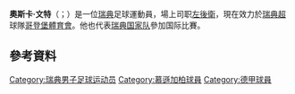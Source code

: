 {{noteTA
|G1=football
|G2=uefa
|1=zh-hans:温特;zh-hant:文特;
}}
{{Infobox football biography
| name = 奥斯卡·温特<br>''Oscar Wendt''
| image = WendtBMG.jpg
| caption = 2011年，为[[普鲁士门兴格拉德巴赫|门兴格拉德巴赫]]出场的温特
| fullname = Oscar Wendt
| birth_date = {{birth date and age|df=yes|1985|10|24}}
| birth_place = {{SWE}}[[舍夫德|舍夫德]]
| height = 1.81m
| currentclub = [[哥德堡体育俱乐部|哥德堡]]
| clubnumber = 17
| position = [[后卫_(足球)|左后卫]]
| youthyears1 = 
| youthclubs1 = {{le|舍夫德体育俱乐部|IFK Skövde Fotboll|舍夫德IFK}}
| years1 = 2003–2006
| clubs1 = [[哥德堡体育俱乐部|哥德堡]]
| caps1 = 36
| goals1 = 1
| years2 = 2006–2011
| clubs2 = [[哥本哈根足球俱乐部|哥本哈根]]
| caps2 = 138
| goals2 = 5
| years3 = 2011–2021
| clubs3 = [[普鲁士门兴格拉德巴赫|门兴格拉德巴赫]]
| caps3 = 244
| goals3 = 16
| years4 = 2021–
| clubs4 = [[哥德堡体育俱乐部|哥德堡]]
| caps4 = 0
| goals4 = 0 <!--LEAGUE APPS & GOALS ONLY -->
| nationalyears1 = 2002
| nationalteam1 = {{le|瑞典17岁以下国家足球队|Sweden national under-17 football team|瑞典U-17}}
| nationalcaps1 = 2
| nationalgoals1 = 0
| nationalyears2 = 2003
| nationalteam2 = {{le|瑞典19岁以下国家足球队|Sweden national under-19 football team|瑞典U-19}}
| nationalcaps2 = 7
| nationalgoals2 = 0
| nationalyears3 = 2004–2006
| nationalteam3 = [[瑞典21岁以下国家足球队|瑞典U-21]]
| nationalcaps3 = 14
| nationalgoals3 = 1
| nationalyears4 = 2007–2016
| nationalteam4 = [[瑞典国家足球队|瑞典]]
| nationalcaps4 = 28
| nationalgoals4 = 0
| pcupdate = 2021年6月30日
}}

'''奧斯卡·文特'''（{{lang-sv|'''Oscar Wendt'''}}；{{bd|1985年|10月24日}}）是一位[[瑞典|瑞典]]足球運動員，場上司职[[左後衛|左後衛]]，現在效力於[[瑞典足球超级联赛|瑞典超]]球隊[[哥登堡體育會|哥登堡體育會]]。他也代表[[瑞典國家足球隊|瑞典国家队]]參加国际比賽。

==參考資料==
{{Reflist}}
{{慕遜加柏球員名單}}
{{DEFAULTSORT: Wendt, Oscar}}
[[Category:瑞典男子足球运动员|Category:瑞典男子足球运动员]]
[[Category:慕遜加柏球員|Category:慕遜加柏球員]]
[[Category:德甲球員|Category:德甲球員]]